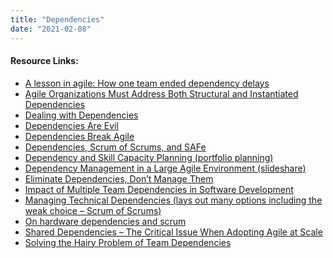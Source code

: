 ```yaml
---
title: "Dependencies"
date: "2021-02-08"
---
```


#### Resource Links:

- [A lesson in agile: How one team ended dependency delays](https://techbeacon.com/app-dev-testing/lesson-agile-how-one-team-ended-dependency-delays)
- [Agile Organizations Must Address Both Structural and Instantiated Dependencies](https://innolution.com/blog/agile-organizations-must-address-both-structural-and-instantiated-dependencies)
- [Dealing with Dependencies](https://insideproduct.co/dealing-with-dependencies/)
- [Dependencies Are Evil](https://www.leadingagile.com/2015/09/dependencies-are-evil/)
- [Dependencies Break Agile](https://www.leadingagile.com/2011/10/dependencies-break-agile/)
- [Dependencies, Scrum of Scrums, and SAFe](https://ronjeffries.com/articles/2015-02-08-dependencies/)
- [Dependency and Skill Capacity Planning (portfolio planning)](https://focusedobjective.com/dependency-skill-capacity-planning-portfolio-planning/)
- [Dependency Management in a Large Agile Environment (slideshare)](https://www.slideshare.net/sgreene/dependency-management-in-a-large-agile-environment-presentation)
- [Eliminate Dependencies, Don’t Manage Them](https://less.works/blog/2018/07/22/eliminate-dependencies)
- [Impact of Multiple Team Dependencies in Software Development](https://observablehq.com/@troymagennis/impact-of-multiple-team-dependencies-in-software-developm)
- [Managing Technical Dependencies (lays out many options including the weak choice – Scrum of Scrums)](https://www.agilecoachjournal.com/2012-04-26/managing-technical-dependencies)
- [On hardware dependencies and scrum](https://www.embedded.com/on-hardware-dependencies-and-scrum/)
- [Shared Dependencies – The Critical Issue When Adopting Agile at Scale](https://innolution.com/blog/shared-dependencies-the-critical-issue-when-adopting-agile-at-scale)
- [Solving the Hairy Problem of Team Dependencies](https://github.com/FocusedObjective/FocusedObjective.Resources/blob/master/Presentations/Agile%202015%20-%20Entangled%20-%20Solving%20the%20Hairy%20Problem%20of%20Team%20Dependencies%20\(Troy%20Magennis\).pdf)
